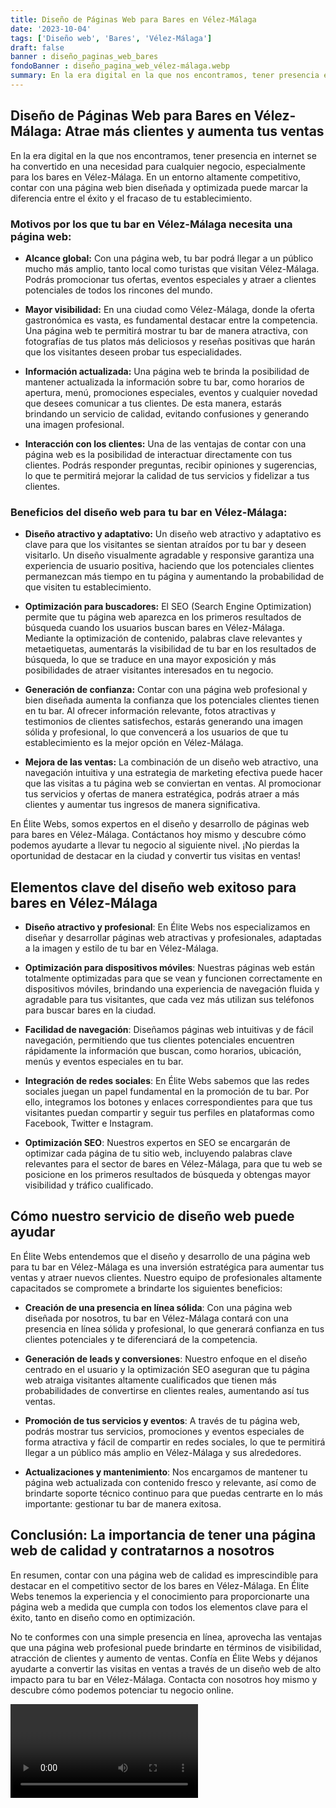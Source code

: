 ```yaml
---
title: Diseño de Páginas Web para Bares en Vélez-Málaga
date: '2023-10-04'
tags: ['Diseño web', 'Bares', 'Vélez-Málaga']
draft: false
banner : diseño_paginas_web_bares
fondoBanner : diseño_pagina_web_vélez-málaga.webp
summary: En la era digital en la que nos encontramos, tener presencia en internet se ha convertido en una necesidad para cualquier negocio, especialmente para los bares en VélezMálaga. En un entorno altamente competitivo, contar con una página web bien diseñada y optimizada puede marcar la diferencia entre el éxito y el fracaso de tu establecimiento.
---
```


## Diseño de Páginas Web para Bares en Vélez-Málaga: Atrae más clientes y aumenta tus ventas

En la era digital en la que nos encontramos, tener presencia en internet se ha convertido en una necesidad para cualquier negocio, especialmente para los bares en Vélez-Málaga. En un entorno altamente competitivo, contar con una página web bien diseñada y optimizada puede marcar la diferencia entre el éxito y el fracaso de tu establecimiento.

### Motivos por los que tu bar en Vélez-Málaga necesita una página web:

- **Alcance global:** Con una página web, tu bar podrá llegar a un público mucho más amplio, tanto local como turistas que visitan Vélez-Málaga. Podrás promocionar tus ofertas, eventos especiales y atraer a clientes potenciales de todos los rincones del mundo.

- **Mayor visibilidad:** En una ciudad como Vélez-Málaga, donde la oferta gastronómica es vasta, es fundamental destacar entre la competencia. Una página web te permitirá mostrar tu bar de manera atractiva, con fotografías de tus platos más deliciosos y reseñas positivas que harán que los visitantes deseen probar tus especialidades.

- **Información actualizada:** Una página web te brinda la posibilidad de mantener actualizada la información sobre tu bar, como horarios de apertura, menú, promociones especiales, eventos y cualquier novedad que desees comunicar a tus clientes. De esta manera, estarás brindando un servicio de calidad, evitando confusiones y generando una imagen profesional.

- **Interacción con los clientes:** Una de las ventajas de contar con una página web es la posibilidad de interactuar directamente con tus clientes. Podrás responder preguntas, recibir opiniones y sugerencias, lo que te permitirá mejorar la calidad de tus servicios y fidelizar a tus clientes.

### Beneficios del diseño web para tu bar en Vélez-Málaga:

- **Diseño atractivo y adaptativo:** Un diseño web atractivo y adaptativo es clave para que los visitantes se sientan atraídos por tu bar y deseen visitarlo. Un diseño visualmente agradable y responsive garantiza una experiencia de usuario positiva, haciendo que los potenciales clientes permanezcan más tiempo en tu página y aumentando la probabilidad de que visiten tu establecimiento.

- **Optimización para buscadores:** El SEO (Search Engine Optimization) permite que tu página web aparezca en los primeros resultados de búsqueda cuando los usuarios buscan bares en Vélez-Málaga. Mediante la optimización de contenido, palabras clave relevantes y metaetiquetas, aumentarás la visibilidad de tu bar en los resultados de búsqueda, lo que se traduce en una mayor exposición y más posibilidades de atraer visitantes interesados en tu negocio.

- **Generación de confianza:** Contar con una página web profesional y bien diseñada aumenta la confianza que los potenciales clientes tienen en tu bar. Al ofrecer información relevante, fotos atractivas y testimonios de clientes satisfechos, estarás generando una imagen sólida y profesional, lo que convencerá a los usuarios de que tu establecimiento es la mejor opción en Vélez-Málaga.

- **Mejora de las ventas:** La combinación de un diseño web atractivo, una navegación intuitiva y una estrategia de marketing efectiva puede hacer que las visitas a tu página web se conviertan en ventas. Al promocionar tus servicios y ofertas de manera estratégica, podrás atraer a más clientes y aumentar tus ingresos de manera significativa.

En Élite Webs, somos expertos en el diseño y desarrollo de páginas web para bares en Vélez-Málaga. Contáctanos hoy mismo y descubre cómo podemos ayudarte a llevar tu negocio al siguiente nivel. ¡No pierdas la oportunidad de destacar en la ciudad y convertir tus visitas en ventas!

<GifSeo />

<Cta />

## Elementos clave del diseño web exitoso para bares en Vélez-Málaga

- **Diseño atractivo y profesional**: En Élite Webs nos especializamos en diseñar y desarrollar páginas web atractivas y profesionales, adaptadas a la imagen y estilo de tu bar en Vélez-Málaga.

- **Optimización para dispositivos móviles**: Nuestras páginas web están totalmente optimizadas para que se vean y funcionen correctamente en dispositivos móviles, brindando una experiencia de navegación fluida y agradable para tus visitantes, que cada vez más utilizan sus teléfonos para buscar bares en la ciudad.

- **Facilidad de navegación**: Diseñamos páginas web intuitivas y de fácil navegación, permitiendo que tus clientes potenciales encuentren rápidamente la información que buscan, como horarios, ubicación, menús y eventos especiales en tu bar.

- **Integración de redes sociales**: En Élite Webs sabemos que las redes sociales juegan un papel fundamental en la promoción de tu bar. Por ello, integramos los botones y enlaces correspondientes para que tus visitantes puedan compartir y seguir tus perfiles en plataformas como Facebook, Twitter e Instagram.

- **Optimización SEO**: Nuestros expertos en SEO se encargarán de optimizar cada página de tu sitio web, incluyendo palabras clave relevantes para el sector de bares en Vélez-Málaga, para que tu web se posicione en los primeros resultados de búsqueda y obtengas mayor visibilidad y tráfico cualificado.

## Cómo nuestro servicio de diseño web puede ayudar

En Élite Webs entendemos que el diseño y desarrollo de una página web para tu bar en Vélez-Málaga es una inversión estratégica para aumentar tus ventas y atraer nuevos clientes. Nuestro equipo de profesionales altamente capacitados se compromete a brindarte los siguientes beneficios:

- **Creación de una presencia en línea sólida**: Con una página web diseñada por nosotros, tu bar en Vélez-Málaga contará con una presencia en línea sólida y profesional, lo que generará confianza en tus clientes potenciales y te diferenciará de la competencia.

- **Generación de leads y conversiones**: Nuestro enfoque en el diseño centrado en el usuario y la optimización SEO aseguran que tu página web atraiga visitantes altamente cualificados que tienen más probabilidades de convertirse en clientes reales, aumentando así tus ventas.

- **Promoción de tus servicios y eventos**: A través de tu página web, podrás mostrar tus servicios, promociones y eventos especiales de forma atractiva y fácil de compartir en redes sociales, lo que te permitirá llegar a un público más amplio en Vélez-Málaga y sus alrededores.

- **Actualizaciones y mantenimiento**: Nos encargamos de mantener tu página web actualizada con contenido fresco y relevante, así como de brindarte soporte técnico continuo para que puedas centrarte en lo más importante: gestionar tu bar de manera exitosa.

## Conclusión: La importancia de tener una página web de calidad y contratarnos a nosotros

En resumen, contar con una página web de calidad es imprescindible para destacar en el competitivo sector de los bares en Vélez-Málaga. En Élite Webs tenemos la experiencia y el conocimiento para proporcionarte una página web a medida que cumpla con todos los elementos clave para el éxito, tanto en diseño como en optimización.

No te conformes con una simple presencia en línea, aprovecha las ventajas que una página web profesional puede brindarte en términos de visibilidad, atracción de clientes y aumento de ventas. Confía en Élite Webs y déjanos ayudarte a convertir las visitas en ventas a través de un diseño web de alto impacto para tu bar en Vélez-Málaga. Contacta con nosotros hoy mismo y descubre cómo podemos potenciar tu negocio online.

<Video />

<CtaBot job='Bares' city='Vélez-Málaga'/>

<Gmaps query='Vélez-Málaga+españa+maps' />